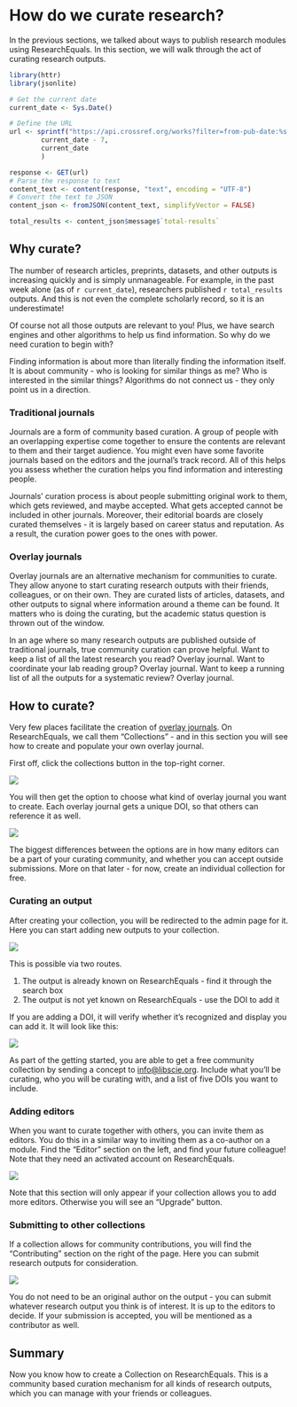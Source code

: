 # How do we curate research? {.unnumbered}

In the previous sections, we talked about ways to publish research modules using ResearchEquals. In this section, we will walk through the act of curating research outputs.

```r
library(httr)
library(jsonlite)

# Get the current date
current_date <- Sys.Date()

# Define the URL
url <- sprintf("https://api.crossref.org/works?filter=from-pub-date:%s,until-pub-date:%s&rows=0",
        current_date - 7,
        current_date
        )

response <- GET(url)
# Parse the response to text
content_text <- content(response, "text", encoding = "UTF-8")
# Convert the text to JSON
content_json <- fromJSON(content_text, simplifyVector = FALSE)

total_results <- content_json$message$`total-results`
```

## Why curate?

The number of research articles, preprints, datasets, and other outputs is increasing quickly and is simply unmanageable. For example, in the past week alone (as of `r current_date`), researchers published `r total_results` outputs. And this is not even the complete scholarly record, so it is an underestimate!

Of course not all those outputs are relevant to you! Plus, we have search engines and other algorithms to help us find information. So why do we need curation to begin with?

Finding information is about more than literally finding the information itself. It is about community - who is looking for similar things as me? Who is interested in the similar things? Algorithms do not connect us - they only point us in a direction.

### Traditional journals

Journals are a form of community based curation. A group of people with an overlapping expertise come together to ensure the contents are relevant to them and their target audience. You might even have some favorite journals based on the editors and the journal's track record. All of this helps you assess whether the curation helps you find information and interesting people. 

Journals' curation process is about people submitting original work to them, which gets reviewed, and maybe accepted. What gets accepted cannot be included in other journals. Moreover, their editorial boards are closely curated themselves - it is largely based on career status and reputation. As a result, the curation power goes to the ones with power.

### Overlay journals

Overlay journals are an alternative mechanism for communities to curate. They allow anyone to start curating research outputs with their friends, colleagues, or on their own. They are curated lists of articles, datasets, and other outputs to signal where information around a theme can be found. It matters who is doing the curating, but the academic status question is thrown out of the window.

In an age where so many research outputs are published outside of traditional journals, true community curation can prove helpful. Want to keep a list of all the latest research you read? Overlay journal. Want to coordinate your lab reading group? Overlay journal. Want to keep a running list of all the outputs for a systematic review? Overlay journal.

## How to curate?

Very few places facilitate the creation of [overlay journals](#overlay-journals). On ResearchEquals, we call them "Collections" - and in this section you will see how to create and populate your own overlay journal.

First off, click the collections button in the top-right corner.

![](../public/Screenshot%202024-01-26%20at%2013.43.49.png)

You will then get the option to choose what kind of overlay journal you want to create. Each overlay journal gets a unique DOI, so that others can reference it as well. 

![](../public/Screenshot%202024-01-26%20at%2013.45.57.png)

The biggest differences between the options are in how many editors can be a part of your curating community, and whether you can accept outside submissions. More on that later - for now, create an individual collection for free.

### Curating an output

After creating your collection, you will be redirected to the admin page for it. Here you can start adding new outputs to your collection. 

![](../public/Screenshot%202024-01-26%20at%2016.01.58.png)

This is possible via two routes. 

1. The output is already known on ResearchEquals - find it through the search box
2. The output is not yet known on ResearchEquals - use the DOI to add it

If you are adding a DOI, it will verify whether it's recognized and display you can add it. It will look like this:

![](../public/Screenshot%202024-01-26%20at%2016.02.38.png)

:::{.callout-note}
As part of the getting started, you are able to get a free community collection by sending a concept to <info@libscie.org>. Include what you'll be curating, who you will be curating with, and a list of five DOIs you want to include.
:::

### Adding editors

When you want to curate together with others, you can invite them as editors. You do this in a similar way to inviting them as a co-author on a module. Find the "Editor" section on the left, and find your future colleague! Note that they need an activated account on ResearchEquals.

![](../public/Screenshot%202024-01-26%20at%2013.55.15.png)

Note that this section will only appear if your collection allows you to add more editors. Otherwise you will see an "Upgrade" button.

### Submitting to other collections

If a collection allows for community contributions, you will find the "Contributing" section on the right of the page. Here you can submit research outputs for consideration.

![](../public/Screenshot%202024-01-26%20at%2016.13.20.png)

You do not need to be an original author on the output - you can submit whatever research output you think is of interest. It is up to the editors to decide. If your submission is accepted, you will be mentioned as a contributor as well.

## Summary

Now you know how to create a Collection on ResearchEquals. This is a community based curation mechanism for all kinds of research outputs, which you can manage with your friends or colleagues.